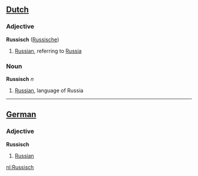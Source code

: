 ==[[Dutch]]==

=== Adjective ===

'''Russisch''' ([[Russische]])

# [[Russian]], referring to [[Russia]]

=== Noun ===

'''Russisch''' ''n''

# [[Russian]], language of Russia

----

==[[German]]==

=== Adjective ===

'''Russisch'''

# [[Russian]]

[[nl:Russisch]]